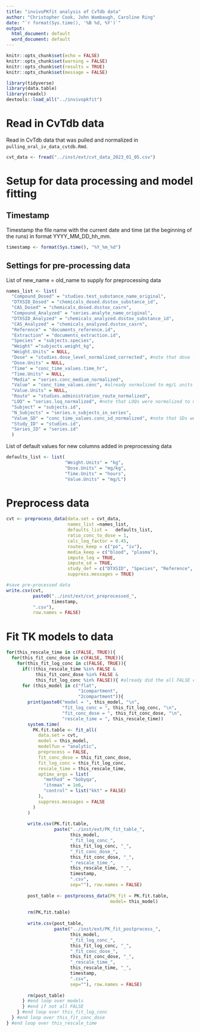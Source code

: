```yaml
---
title: "invivoPKfit analysis of CvTdb data"
author: "Christopher Cook, John Wambaugh, Caroline Ring"
date: "`r format(Sys.time(), '%B %d, %Y')`"
output:
  html_document: default
  word_document: default
---
```


```r
knitr::opts_chunk$set(echo = FALSE)
knitr::opts_chunk$set(warning = FALSE)
knitr::opts_chunk$set(results = TRUE)
knitr::opts_chunk$set(message = FALSE)
```

```r
library(tidyverse)
library(data.table)
library(readxl)
devtools::load_all("../invivopkfit")
```

# Read in CvTdb data

Read in CvTdb data that was pulled and normalized in `pulling_oral_iv_data_cvtdb.Rmd`.

```r
cvt_data <- fread("../inst/ext/cvt_data_2023_01_05.csv")
```

# Setup for data processing and model fitting

## Timestamp
Timestamp the file name with the current date and time (at the beginning of the runs) in format YYYY_MM_DD_hh_mm.

```r
timestamp <- format(Sys.time(), "%Y_%m_%d")
```

## Settings for pre-processing data

List of new_name = old_name to supply for preprocessing data

```r
names_list <- list(
  "Compound_Dosed" = "studies.test_substance_name_original",
  "DTXSID_Dosed" = "chemicals_dosed.dsstox_substance_id",
  "CAS_Dosed" = "chemicals_dosed.dsstox_casrn",
  "Compound_Analyzed" = "series.analyte_name_original",
  "DTXSID_Analyzed" = "chemicals_analyzed.dsstox_substance_id",
  "CAS_Analyzed" = "chemicals_analyzed.dsstox_casrn",
  "Reference" = "documents_reference.id",
  "Extraction" = "documents_extraction.id",
  "Species" = "subjects.species",
  "Weight" ="subjects.weight_kg",
  "Weight.Units" = NULL,
  "Dose" = "studies.dose_level_normalized_corrected", #note that dose levels were corrected in pulling_oral_iv_data_cvtdb.Rmd
  "Dose.Units" = NULL,
  "Time" = "conc_time_values.time_hr",
  "Time.Units" = NULL,
  "Media" = "series.conc_medium_normalized",
  "Value" = "conc_time_values.conc", #already normalized to mg/L units in CvTdb
  "Value.Units" = NULL,
  "Route" = "studies.administration_route_normalized",
  "LOQ" = "series.loq_normalized", #note that LOQs were normalized to mg/L units in pulling_oral_iv_data_cvtdb.Rmd
  "Subject" = "subjects.id",
  "N_Subjects" = "series.n_subjects_in_series",
  "Value_SD" = "conc_time_values.conc_sd_normalized", #note that SDs were normalized to mg/L units in pulling_oral_iv_data_cvtdb.Rmd
  "Study_ID" = "studies.id",
  "Series_ID" = "series.id"
  )
```

List of default values for new columns added in preprocessing data

```r
defaults_list <- list(
                      "Weight.Units" = "kg",
                      "Dose.Units" = "mg/kg",
                      "Time.Units" = "hours",
                      "Value.Units" = "mg/L")
```

# Preprocess data

```r
cvt <- preprocess_data(data.set = cvt_data,
                       names_list =names_list,
                       defaults_list =   defaults_list,
                       ratio_conc_to_dose = 1,
                       calc_loq_factor = 0.45,
                       routes_keep = c("po", "iv"),
                       media_keep = c("blood", "plasma"),
                       impute_loq = TRUE,
                       impute_sd = TRUE,
                       study_def = c("DTXSID", "Species", "Reference", "Route", "Media"),
                       suppress.messages = TRUE)

#save pre-processed data
write.csv(cvt,
          paste0("../inst/ext/cvt_preprocessed_",
                 timestamp,
          ".csv"),
          row.names = FALSE)
```

# Fit TK models to data

```r
for(this_rescale_time in c(FALSE, TRUE)){
  for(this_fit_conc_dose in c(FALSE, TRUE)){
    for(this_fit_log_conc in c(FALSE, TRUE)){
      if(!(this_rescale_time %in% FALSE &
           this_fit_conc_dose %in% FALSE &
           this_fit_log_conc %in% FALSE)){ #already did the all FALSE case
      for (this_model in c("flat",
                           "1compartment",
                           "2compartment")){
        print(paste0("model = ", this_model, "\n",
                     "fit_log_conc = ", this_fit_log_conc, "\n",
                     "fit_conc_dose = ", this_fit_conc_dose, "\n",
                     "rescale_time = ", this_rescale_time))
        system.time(
          PK.fit.table <- fit_all(
            data.set = cvt,
            model = this_model,
            modelfun = "analytic",
            preprocess = FALSE,
            fit_conc_dose = this_fit_conc_dose,
            fit_log_conc = this_fit_log_conc,
            rescale_time = this_rescale_time,
            optimx_args = list(
              "method" = "bobyqa",
              "itnmax" = 1e6,
              "control" = list("kkt" = FALSE)
            ),
            suppress.messages = FALSE
          )
        )
        
        write.csv(PK.fit.table,
                  paste("../inst/ext/PK_fit_table_",
                        this_model,
                        "_fit_log_conc_",
                        this_fit_log_conc, "_",
                        "_fit_conc_dose_",
                        this_fit_conc_dose, "_",
                        "_rescale_time_",
                        this_rescale_time, "_",
                        timestamp,
                        ".csv",
                        sep=""), row.names = FALSE)
        
        post_table <- postprocess_data(PK_fit = PK.fit.table,
                                       model= this_model)
        
        rm(PK,fit.table)
        
        write.csv(post_table,
                  paste("../inst/ext/PK_fit_postprocess_",
                        this_model,
                        "_fit_log_conc_",
                        this_fit_log_conc, "_",
                        "_fit_conc_dose_",
                        this_fit_conc_dose, "_",
                        "_rescale_time_",
                        this_rescale_time, "_",
                        timestamp,
                        ".csv",
                        sep=""), row.names = FALSE)
        
        rm(post_table)
      } #end loop over models
      } #end if not all FALSE
    } #end loop over this_fit_log_conc
  } #end loop over this_fit_conc_dose
} #end loop over this_rescale_time
```


